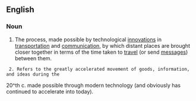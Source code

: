 ==English==

===Noun===
{{en-noun|-|sg=[[time]]-[[space]] [[convergence]]}}

# The process, made possible by technological [[innovation]]s in [[transportation]] and [[communication]], by which distant places are brought closer together in terms of the time taken to [[travel]] (or send [[message]]s) between them.


  2. Refers to the greatly accelerated movement of goods, information, and ideas during the 

20^th c. made possible through modern technology (and obviously has continued to accelerate into today).